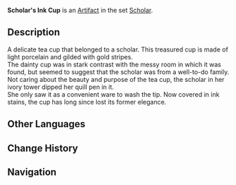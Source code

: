 {{Artifact Infobox
|image = Item Scholar's Ink Cup.png
|set   = Scholar
|piece = Goblet of Eonothem
}}
{{Description|Originally designed to hold drinking water, this cup was stained black after a scholar used it to wash their paint brushes.}}
'''Scholar's Ink Cup''' is an [[Artifact]] in the set [[Scholar]].

==Description==
A delicate tea cup that belonged to a scholar. This treasured cup is made of light porcelain and gilded with gold stripes.<br />The dainty cup was in stark contrast with the messy room in which it was found, but seemed to suggest that the scholar was from a well-to-do family.<br />Not caring about the beauty and purpose of the tea cup, the scholar in her ivory tower dipped her quill pen in it.<br />She only saw it as a convenient ware to wash the tip. Now covered in ink stains, the cup has long since lost its former elegance.

==Other Languages==
{{Other Languages
|en      = Scholar's Ink Cup
|zhs     = 学士的墨杯
|zhs_rm  = Xuéshì de Mò Bēi
|zht     = 學士的墨杯
|zht_rm  = Xuéshì de Mò Bēi
|zh_tl   = Bachelor's Ink Cup
|ja      = 学者のコップ
|ja_rm   = Gakusha no Koppu
|ja_tl   = Scholar's Glass
|ko      = 학사의 먹잔
|ko_rm   = 
|ko_tl   = 
|es      = Tintero de la Erudita
|es_tl   = 
|fr      = Coupe de l'Érudit
|fr_tl   = Goblet of the Scholar
|ru      = Чернильница учёного
|ru_tl   = 
|th      = Scholar's Ink Bottle
|vi      = Ly Mực Học Sĩ
|vi_tl   = 
|de      = Gelehrten-Tintenfass
|de_tl   = Scholar's Ink Bottle
|id      = Scholar's Goblet
|pt      = Cálice de Tinta do Estudioso
|pt_tl   = 
}}

==Change History==
{{Change History|1.0}}

==Navigation==
{{Artifact Set Navbox|Scholar}}